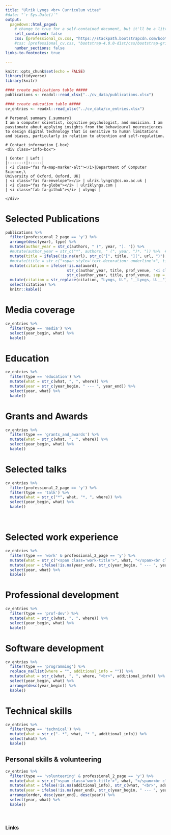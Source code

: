 ```yaml
---
title: "Ulrik Lyngs <br> Curriculum vitae"
#date: "`r Sys.Date()`"
output:
  pagedown::html_paged:
    # change to true for a self-contained document, but it'll be a litte slower for Pandoc to render
    self_contained: false
    css: [professional_cv.css, "https://stackpath.bootstrapcdn.com/bootstrap/4.3.1/css/bootstrap-grid.min.css", "https://use.fontawesome.com/releases/v5.7.2/css/all.css"]
    #css: [professional_cv.css, "bootstrap-4.0.0-dist/css/bootstrap-grid.min.css", "fontawesome-free-5.8.1-web/css/all.css"]
    number_sections: false
links-to-footnotes: true

---
```


```r
knitr::opts_chunk$set(echo = FALSE)
library(tidyverse)
library(knitr)

#### create publications table #####
publications <- readxl::read_xlsx("../cv_data/publications.xlsx")

#### create education table #####
cv_entries <- readxl::read_xlsx("../cv_data/cv_entries.xlsx")

```


<div class="row">

```block
# Personal summary {.summary}
I am a computer scientist, cognitive psychologist, and musician. I am passionate about applying insights from the behavioural neurosciences to design digital technology that is sensitive to human limitations and biases, particularly in relation to attention and self-regulation.

```

```block
# Contact information {.box}
<div class="info-box">

| Center | Left |
|:------:|:-----|
| <i class="fas fa-map-marker-alt"></i>|Department of Computer Science,\
University of Oxford, Oxford, UK|
| <i class="fas fa-envelope"></i> | ulrik.lyngs\@cs.ox.ac.uk |
| <i class="fas fa-globe"></i> | ulriklyngs.com |
| <i class="fab fa-github"></i> | ulyngs |
 
</div>

```

</div>


<div class="row pageone">

<div class='col-6 left'>

# Selected Publications {.publications}
```r
publications %>%
  filter(professional_2_page == 'y') %>% 
  arrange(desc(year), type) %>%
  mutate(author_year = str_c(authors, " (", year, "). ")) %>%
  #mutate(author_year = str_c("*", authors, " (", year, ")*. ")) %>%  #italicise authors and year
  mutate(title = ifelse(!is.na(url), str_c("[", title, "](", url, ")"), title)) %>% #turn title into link
  #mutate(title = str_c("<span style='text-decoration: underline'>", title, "</span>")) %>% #underline title
  mutate(citation = ifelse(!is.na(award), 
                           str_c(author_year, title, prof_venue, "<i class='fas fa-award'></i><em>", award, "</em>", sep = " "),
                           str_c(author_year, title, prof_venue, sep = " "))) %>%
  mutate(citation = str_replace(citation, "Lyngs, U.", "__Lyngs, U.__")) %>%  # make my name bold
  select(citation) %>% 
  knitr::kable()

```

# Media coverage {.media}
```r
cv_entries %>% 
  filter(type == 'media') %>%
  select(year_begin, what) %>% 
  kable()
```

</div>



<div class='col-6 right'>
# Education {.education}

```r
cv_entries %>% 
  filter(type == 'education') %>% 
  mutate(what = str_c(what, ", ", where)) %>% 
  mutate(year = str_c(year_begin, " --- ", year_end)) %>% 
  select(year, what) %>% 
  kable()
```

# Grants and Awards {.grants}

```r
cv_entries %>% 
  filter(type == 'grants_and_awards') %>% 
  mutate(what = str_c(what, ", ", where)) %>% 
  select(year_begin, what) %>% 
  kable()
```

# Selected talks {.talks}
```r
cv_entries %>% 
  filter(professional_2_page == 'y') %>% 
  filter(type == 'talk') %>% 
  mutate(what = str_c("*", what, "*, ", where)) %>% 
  select(year_begin, what) %>% 
  kable()
```

</div>

<!-- here ends the row i.e. the first page -->
</div>

<br class="pageBreak" />

<!-- here starts the second page -->
<div class="row pagetwo">


<!-- here starts the first column -->
<div class="col-6 left-pagetwo">
# Selected work experience {.work}
```r
cv_entries %>% 
  filter(type == 'work' & professional_2_page == 'y') %>% 
  mutate(what = str_c("<span class='work-title'>", what, "</span><br class='work-break'>", where, "<br>", additional_info)) %>% 
  mutate(year = ifelse(!is.na(year_end), str_c(year_begin, " --- ", year_end), year_begin)) %>% 
  select(year, what) %>% 
  kable()
```

# Professional development {.prof-dev}
```r
cv_entries %>% 
  filter(type == 'prof-dev') %>% 
  mutate(what = str_c(what, ", ", where)) %>% 
  select(year_begin, what) %>% 
  kable()
```

# Software development {.cv-table .nohead .vertical-top}
```r
cv_entries %>% 
  filter(type == 'programming') %>% 
  replace_na(list(where = "", additional_info = "")) %>% 
  mutate(what = str_c(what, ", ", where, "<br>", additional_info)) %>% 
  select(year_begin, what) %>% 
  arrange(desc(year_begin)) %>% 
  kable()
```

# Technical skills {.technical}
```r
cv_entries %>% 
  filter(type == 'technical') %>% 
  mutate(what = str_c("- *", what, "* ", additional_info)) %>% 
  select(what) %>% 
  kable()
```

</div>


<!-- here starts the right column -->
<div class="col-6 right-pagetwo">

# Personal skills & volunteering {.personal}
```r
cv_entries %>%
  filter(type == 'volunteering' & professional_2_page == 'y') %>%
  mutate(what = str_c("<span class='work-title'>", what, "</span><br class='work-break'>", where)) %>%
  mutate(what = ifelse(!is.na(additional_info), str_c(what, "<br>", additional_info), what)) %>%
  mutate(year = ifelse(!is.na(year_end), str_c(year_begin, " --- ", year_end), year_begin)) %>%
  arrange(order, desc(year_end), desc(year)) %>%
  select(year, what) %>%
  kable()
```


</div>




<!-- here ends the second page -->
</div>

<br class='pageBreak'>

### Links